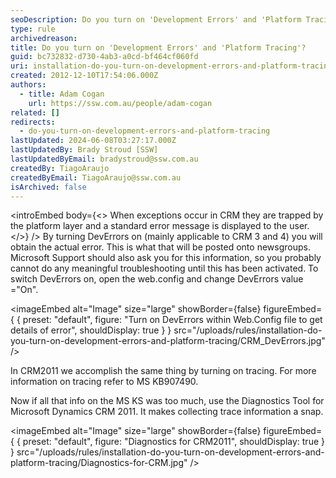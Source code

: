 ```yaml
---
seoDescription: Do you turn on 'Development Errors' and 'Platform Tracing' to troubleshoot issues in Microsoft Dynamics CRM?
type: rule
archivedreason:
title: Do you turn on 'Development Errors' and 'Platform Tracing'?
guid: bc732832-d730-4ab3-a0cd-bf464cf060fd
uri: installation-do-you-turn-on-development-errors-and-platform-tracing
created: 2012-12-10T17:54:06.000Z
authors:
  - title: Adam Cogan
    url: https://ssw.com.au/people/adam-cogan
related: []
redirects:
  - do-you-turn-on-development-errors-and-platform-tracing
lastUpdated: 2024-06-08T03:27:17.000Z
lastUpdatedBy: Brady Stroud [SSW]
lastUpdatedByEmail: bradystroud@ssw.com.au
createdBy: TiagoAraujo
createdByEmail: TiagoAraujo@ssw.com.au
isArchived: false
---
```


<introEmbed
  body={<>
When exceptions occur in CRM they are trapped by the platform layer and a standard error message is displayed to the user.
  </>}
/>
By turning DevErrors on (mainly applicable to CRM 3 and 4) you will obtain the actual error. This is what that will be posted onto newsgroups. Microsoft Support should also ask you for this information, so you probably cannot do any meaningful troubleshooting until this has been activated. To switch DevErrors on, open the web.config and change DevErrors value ="On".


<imageEmbed
  alt="Image"
  size="large"
  showBorder={false}
  figureEmbed={ {
    preset: "default",
    figure: "Turn on DevErrors within Web.Config file to get details of error",
    shouldDisplay: true
  } }
  src="/uploads/rules/installation-do-you-turn-on-development-errors-and-platform-tracing/CRM_DevErrors.jpg"
/>


In CRM2011 we accomplish the same thing by turning on tracing. For more information on tracing refer to MS KB907490.

Now if all that info on the MS KS was too much, use the Diagnostics Tool for Microsoft Dynamics CRM 2011. It makes collecting trace information a snap.


<imageEmbed
  alt="Image"
  size="large"
  showBorder={false}
  figureEmbed={ {
    preset: "default",
    figure: "Diagnostics for CRM2011",
    shouldDisplay: true
  } }
  src="/uploads/rules/installation-do-you-turn-on-development-errors-and-platform-tracing/Diagnostics-for-CRM.jpg"
/>
